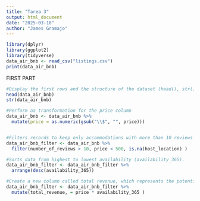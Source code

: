 ```yaml
---
title: "Tarea 3"
output: html_document
date: "2025-03-18"
author: "James Gramajo"
---
```



```r
library(dplyr)
library(ggplot2)
library(tidyverse)
data_air_bnb <- read_csv("listings.csv")
print(data_air_bnb)
```
FIRST PART
```r
#Display the first rows and the structure of the dataset (head(), str())
head(data_air_bnb)
str(data_air_bnb)

#Perform aa transformation for the price column
data_air_bnb <- data_air_bnb %>%
  mutate(price = as.numeric(gsub("\\$", "", price)))


#Filters records to keep only accommodations with more than 10 reviews and a price less than $500 per night. #Also, excludes missing valuesfor the host_location column.
data_air_bnb_filter <- data_air_bnb %>%
  filter(number_of_reviews > 10, price < 500, is.na(host_location) )

#Sorts data from highest to lowest availability (availability_365).
data_air_bnb_filter <- data_air_bnb_filter %>%
  arrange(desc(availability_365))

#Create a new column called total revenue, which represents the potential revenue in a year (price * availability_365).
data_air_bnb_filter <- data_air_bnb_filter %>%
  mutate(total_revenue, = price * availability_365 )




```

